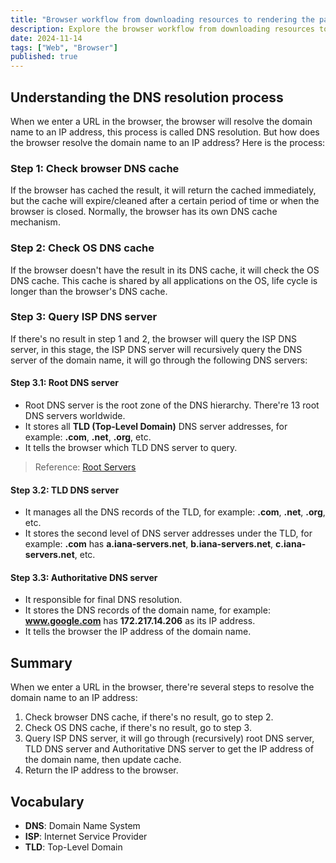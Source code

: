 ```yaml
---
title: "Browser workflow from downloading resources to rendering the page part 1"
description: Explore the browser workflow from downloading resources to rendering the page
date: 2024-11-14
tags: ["Web", "Browser"]
published: true
---
```


## Understanding the DNS resolution process

When we enter a URL in the browser, the browser will resolve the domain name to an IP address, this process is called DNS resolution.
But how does the browser resolve the domain name to an IP address? Here is the process:

### Step 1: Check browser DNS cache

If the browser has cached the result, it will return the cached immediately, but the cache will expire/cleaned after a certain period of time or when the browser is closed.
Normally, the browser has its own DNS cache mechanism.

### Step 2: Check OS DNS cache

If the browser doesn't have the result in its DNS cache, it will check the OS DNS cache. This cache is shared by all applications on the OS, life cycle is longer than the browser's DNS cache.

### Step 3: Query ISP DNS server

If there's no result in step 1 and 2, the browser will query the ISP DNS server, in this stage, the ISP DNS server will recursively query the DNS server of the domain name, it will go through the following DNS servers:

#### Step 3.1: Root DNS server

- Root DNS server is the root zone of the DNS hierarchy. There're 13 root DNS servers worldwide.
- It stores all **TLD (Top-Level Domain)** DNS server addresses, for example: **.com**, **.net**, **.org**, etc.
- It tells the browser which TLD DNS server to query.

> Reference: [Root Servers](https://www.iana.org/domains/root/servers)

#### Step 3.2: TLD DNS server

- It manages all the DNS records of the TLD, for example: **.com**, **.net**, **.org**, etc.
- It stores the second level of DNS server addresses under the TLD, for example: **.com** has **a.iana-servers.net**, **b.iana-servers.net**, **c.iana-servers.net**, etc.

#### Step 3.3: Authoritative DNS server

- It responsible for final DNS resolution.
- It stores the DNS records of the domain name, for example: **www.google.com** has **172.217.14.206** as its IP address.
- It tells the browser the IP address of the domain name.

## Summary

When we enter a URL in the browser, there're several steps to resolve the domain name to an IP address:

1. Check browser DNS cache, if there's no result, go to step 2.
2. Check OS DNS cache, if there's no result, go to step 3.
3. Query ISP DNS server, it will go through (recursively) root DNS server, TLD DNS server and Authoritative DNS server to get the IP address of the domain name, then update cache.
4. Return the IP address to the browser.

## Vocabulary

- **DNS**: Domain Name System
- **ISP**: Internet Service Provider
- **TLD**: Top-Level Domain
